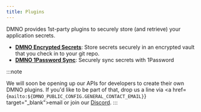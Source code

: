 ```yaml
---
title: Plugins
---
```


DMNO provides 1st-party plugins to securely store (and retrieve) your application secrets.


- [**DMNO Encrypted Secrets**](/docs/plugins/encrypted-vault): Store secrets securely in an encrypted vault that you check in to your git repo. 
- [**DMNO 1Password Sync**](/docs/plugins/1password): Securely sync secrets with 1Password 


:::note

We will soon be opening up our APIs for developers to create their own DMNO plugins. If you'd like to be part of that, drop us a line via <a href={`mailto:${DMNO_PUBLIC_CONFIG.GENERAL_CONTACT_EMAIL}`} target="_blank">email</a> or join our <a href={DMNO_PUBLIC_CONFIG.DISCORD_JOIN_URL} target="_blank">Discord</a>.
:::
